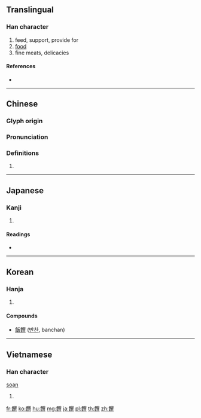 {{character info/new}}
{{also|馔}}
==Translingual==

===Han character===
{{Han char|rn=184|rad=食|as=12|sn=21|four=87781|canj=OIRUC}}

# feed, support, provide for
# [[food]]
# fine meats, delicacies

====References====
* {{Han ref|kx=1425.240|dkj=44386|dj=1951.040|hdz=74474.160|uh=994C|ud=39244|bh=F557|bd=62807}}

----

==Chinese==
{{zh-forms|s=馔}}

===Glyph origin===
{{Han etym}}

===Pronunciation===
{{zh-pron
|m=zhuàn,xuǎn
|c=zaan6,syun2
|h=pfs=
|md=
|mn=
|w=
|mc=y
|oc=y
|cat=
}}

===Definitions===
{{zh-hanzi}}

# {{rfdef|lang=zh}}

----

==Japanese==

===Kanji===
{{ja-kanji|grade=|rs=食12}}

# {{defn|lang=ja|sort=食12}}

====Readings====
* {{ja-readings|on=[[せん]] (sen), [[ぜん]] (zen)|kun=[[そなえる]] (sonaeru)}}

----

==Korean==

===Hanja===
{{ko-hanja|hangeul=찬|eumhun=|rv=chan|mr=ch'an|y=chan}}

# {{defn|lang=ko|sort=食12}}

====Compounds====
* [[飯饌]] ([[반찬]], banchan)

----

==Vietnamese==

===Han character===
[[soạn]]
{{head|vi|Han tu|sc=Hant}}{{attention|vi|may need inflection template}}

# {{defn|lang=vi|sort=食12}}

[[fr:饌]]
[[ko:饌]]
[[hu:饌]]
[[mg:饌]]
[[ja:饌]]
[[pl:饌]]
[[th:饌]]
[[zh:饌]]